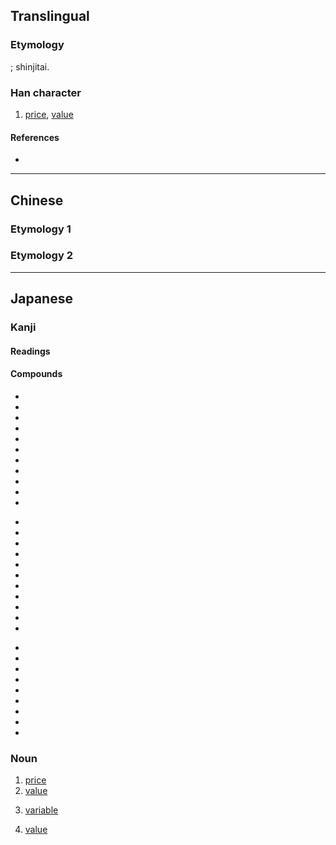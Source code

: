 {{character info/new}}
{{also|價}}
==Translingual==
{{Han simplified forms|價|価|价}}

===Etymology===
{{Han simp|價|f=貝|t=&nbsp;}}; shinjitai.

===Han character===
{{Han char|rn=9|rad=人|as=06|sn=8|four=21260|canj=OMLW|ids=⿰亻覀}}

# [[price]], [[value]]

====References====
* {{Han ref|kx=0102.291|dkj=00628|dj=0218.110|hdz=10146.010|uh=4FA1|ud=20385}}

----

==Chinese==

===Etymology 1===
{{zh-see|價|v}}

===Etymology 2===
{{zh-see|似|v}}

----

==Japanese==

===Kanji===
{{ja-kanji|grade=5|rs=人06|style=s|kyu=價}}

====Readings====
{{ja-readings
|goon=[[け]] (ke) {{qualifier|non-[[w:Jōyō kanji|Jōyō]] reading}}
|kanon=[[か]] (ka)
|kun=[[あたい]] (atai)
}}

====Compounds====
{{top3}}
* {{ja-r|評価|ひょうか}}
* {{ja-r|価格|かかく}}
* {{ja-r|対価|たいか}}
* {{ja-r|高価|こうか}}
* {{ja-r|原価|げんか}}
* {{ja-r|代価|だいか}}
* {{ja-r|物価|ぶっか}}
* {{ja-r|安価|あんか}}
* {{ja-r|減価|げんか}}
* {{ja-r|廉価|れんか}}
* {{ja-r|減価償却|げんかしょうきゃく}}
{{mid3}}
* {{ja-r|評価勘定|ひょうかかんじょう}}
* {{ja-r|等価|とうか}}
* {{ja-r|紙価|しか}}
* {{ja-r|年金終価率|ねんきんしゅうかりつ}}
* {{ja-r|真価|しんか}}
* {{ja-r|原価管理|げんかかんり}}
* {{ja-r|減価償却費|げんかしょうきゃくひ}}
* {{ja-r|評価性引当金|ひょうかせいひきあてきん}}
* {{ja-r|行為無価値論|こういむかちろん}}
* {{ja-r|結果無価値論|けっかむかちろん}}
* {{ja-r|複利終価率|ふくりしゅうかりつ}}
{{mid3}}
* {{ja-r|薬価|やっか}}
* {{ja-r|現価|げんか}}
* {{ja-r|増価|ぞうか}}
* {{ja-r|地価|ちか}}
* {{ja-r|予価|よか}}
* {{ja-r|複利年金現価率|ふくりねんきんげんかりつ}}
* {{ja-r|複利現価率|ふくりげんかりつ}}
* {{ja-r|米価|べいか}}
* {{ja-r|無価値|むかち}}
{{bottom}}

===Noun===
{{ja-noun|あたい}}

# [[price]]
# [[value]]
# {{lb|ja|computers|sort=あたい}} [[variable]]
# {{lb|ja|mathematics|sort=あたい}} [[value]]